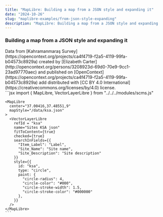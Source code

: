 ```yaml
---
title: "MapLibre: Building a map from a JSON style and expanding it"
date: "2024-10-26"
slug: "maplibre-examples/from-json-style-expanding"
description: "MapLibre: Building a map from a JSON style and expanding it"
---
```



### Building a map from a JSON style and expanding it


<div className="row mt-3 mb-5 border-top border-bottom py-3">
 <div className="col-6">
    <MapLibre 
      center="37.00416,37.48551,9"
      mapStyle="/data/ksa.json"
    >
      <VectorLayerLibre
        refId = "ksa"
        name="Sites KSA json"
        fitToContent={true}
        checked={true}
        searchInFields={{
          "Item_Label": "Label",
          "Site_Name": "Site name",
          "Site_Description": "Site description"
        }}
        style={{
          id: "ksa",
          type: "circle",
          paint: {
            "circle-radius": 4,
            "circle-color": "#000000",
            "circle-stroke-width": 1.5,
            "circle-stroke-color": "#ffffff"
          },
        }}
      />
    </MapLibre>
    <div className="text-muted small mt-3">
      Data from [Kahramanmaraş Survey](https://opencontext.org/projects/ca4f4719-f2a5-4119-99fa-b04573c8929a) created by [Elizabeth Carter](http://opencontext.org/persons/3208923d-69d0-70e9-9cc1-23ad97770aec) and published on [OpenContext](https://opencontext.org/projects/ca4f4719-f2a5-4119-99fa-b04573c8929a) add distributed with [CC BY 4.0 International](https://creativecommons.org/licenses/by/4.0) license.
    </div>

  </div>
  <div className="col-6">
    ```jsx
    import {
        MapLibre,
        VectorLayerLibre
    } from "../../../modules/scms.js"

    <MapLibre 
      center="37.00416,37.48551,9"
      mapStyle="/data/ksa.json"
    >
      <VectorLayerLibre
        refId = "ksa"
        name="Sites KSA json"
        fitToContent={true}
        checked={true}
        searchInFields={{
          "Item_Label": "Label",
          "Site_Name": "Site name",
          "Site_Description": "Site description"
        }}
        style={{
          id: "ksa",
          type: "circle",
          paint: {
            "circle-radius": 4,
            "circle-color": "#000",
            "circle-stroke-width": 1.5,
            "circle-stroke-color": "#000000"
          },
        }}
      />
    </MapLibre>
    ```

  </div>
</div>
